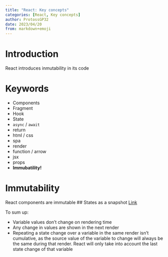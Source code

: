 ```yaml
---
title: "React: Key concepts"
categories: [React, Key concepts]
author: ProtossGP32
date: 2023/04/20
from: markdown+emoji
---
```


# Introduction
React introduces inmutability in its code

# Keywords

- Components
- Fragment
- Hook
- State
- `async` / `await`
- return
- html / css
- spa
- render
- function / arrow
- jsx
- props
- **Immubatility!**

# Immutability
React components are immutable
## States as a snapshot
[Link](https://react.dev/learn/state-as-a-snapshot#rendering-takes-a-snapshot-in-time)

To sum up:

- Variable values don't change on rendering time
- Any change in values are shown in the next render
- Repeating a state change over a variable in the same render isn't cumulative, as the source value of the variable to change will always be the same during that render. React will only take into account the last state change of that variable